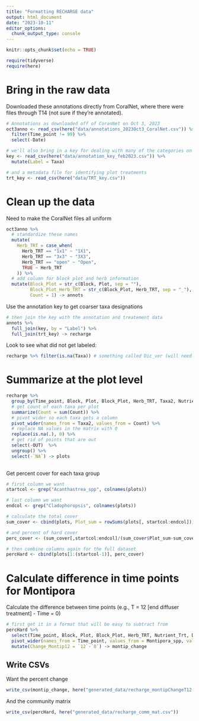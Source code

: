 ```yaml
---
title: "Formatting RECHARGE data"
output: html_document
date: "2023-10-11"
editor_options: 
  chunk_output_type: console
---
```


```r
knitr::opts_chunk$set(echo = TRUE)

require(tidyverse)
require(here)
```

# Bring in the raw data

Downloaded these annotations directly from CoralNet, where there were files through T14 (not sure if they're annotated).

```r
# Annotations as downloaded off of CoranNet on Oct 3, 2023
oct3anno <- read_csv(here("data/annotations_2023Oct3_CoralNet.csv")) %>% 
  filter(Time_point != 99) %>% 
  select(-Date)

# we'll also bring in a key for dealing with many of the categories on coralnet (this is all from Tom's awesome code)
key <- read_csv(here("data/annotation_key_feb2023.csv")) %>% 
  mutate(Label = Taxa)

# and a metadata file for identifying plot treatments
trt_key <- read_csv(here("data/TRT_key.csv"))
```

# Clean up the data

Need to make the CoralNet files all uniform

```r
oct3anno %>% 
  # standardize these names
  mutate(
    Herb_TRT = case_when(
      Herb_TRT == "1x1" ~ "1X1",
      Herb_TRT == "3x3" ~ "3X3",
      Herb_TRT == "open" ~ "Open",
      TRUE ~ Herb_TRT
    )) %>% 
  # add column for block plot and herb information
  mutate(Block_Plot = str_c(Block, Plot, sep = ""),
         Block_Plot_Herb_TRT = str_c(Block_Plot, Herb_TRT, sep = "_"),
         Count = 1) -> annots
```

Use the annotation key to get coarser taxa designations

```r
# then join the key with the annotation and treatement data
annots %>% 
  full_join(key, by = "Label") %>% 
  full_join(trt_key) -> recharge

```

Look to see what did not get labeled:

```r
recharge %>% filter(is.na(Taxa)) # something called Dic_ver (will need to ask about this if we move forward with this analysis)
```

# Summarize at the plot level

```r
recharge %>% 
  group_by(Time_point, Block, Plot, Block_Plot, Herb_TRT, Taxa2, Nutrient_Trt, Disturbance_Trt) %>% 
  # get count of each taxa per plot
  summarize(Count = sum(Count)) %>% 
  # pivot wider so each taxa gets a column
  pivot_wider(names_from = Taxa2, values_from = Count) %>% 
  # replace NA values in the matrix with 0
  replace(is.na(.), 0) %>% 
  # get rid of points that are out
  select(-OUT)  %>% 
  ungroup() %>% 
  select(-`NA`) -> plots
  
```

Get percent cover for each taxa group

```r
# first column we want
startcol <- grep("Acanthastrea_spp", colnames(plots))

# last column we want
endcol <- grep("Cladophoropsis", colnames(plots))

# calculate the total cover
sum_cover <- cbind(plots, Plot_sum = rowSums(plots[, startcol:endcol])) # looks about right--over 200 valid (not NA or out) points per plot

# and percent of hard cover
perc_cover <- (sum_cover[,startcol:endcol]/(sum_cover$Plot_sum-sum_cover$Sand)) * 100

# then combine columns again for the full dataset
percHard <- cbind(plots[1:(startcol-1)], perc_cover) 
```


# Calculate difference in time points for Montipora

Calculate the difference between time points (e.g., T = 12 [end diffuser treatment] - Time = 0)

```r
# first get it in a format that will be easy to subtract from
percHard %>% 
  select(Time_point, Block, Plot, Block_Plot, Herb_TRT, Nutrient_Trt, Disturbance_Trt, Montipora_spp) %>% 
  pivot_wider(names_from = Time_point, values_from = Montipora_spp, values_fill = 0) %>% 
  mutate(Change_Montip12 = `12`-`0`) -> montip_change

```

## Write CSVs

Want the percent change 

```r
write_csv(montip_change, here("generated_data/recharge_montipChangeT12.csv"))
```

And the community matrix

```r
write_csv(percHard, here("generated_data/recharge_comm_mat.csv"))
```

